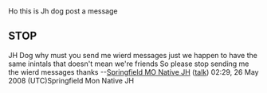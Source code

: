 <article id="17104452" title=User talk:JH Dog>
	<talkpage id="17104452" title="User talk:JH Dog">
Ho this is Jh dog post a message

== STOP ==

JH Dog why must you send me wierd messages just we happen to have the same inintals that doesn't mean we're friends So please stop sending me the wierd messages thanks --[[User:Springfield MO Native JH|Springfield MO Native JH]] ([[User talk:Springfield MO Native JH|talk]]) 02:29, 26 May 2008 (UTC)Springfield Mon Native JH
	</talkpage>
</article>